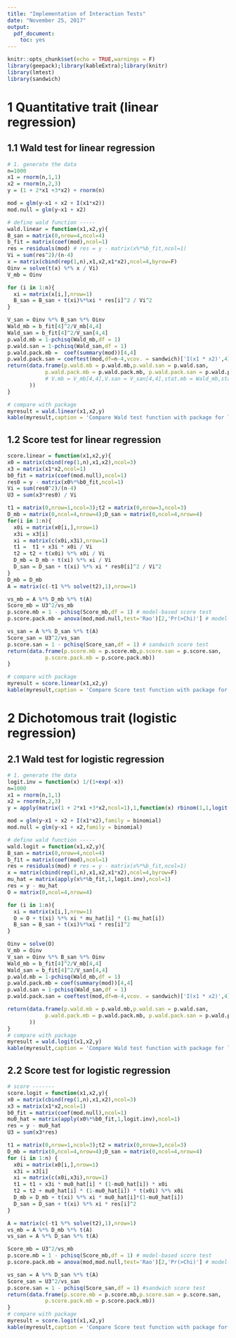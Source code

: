 ```yaml
---
title: "Implementation of Interaction Tests"
date: "November 25, 2017"
output: 
  pdf_document: 
    toc: yes
---
```


```r
knitr::opts_chunk$set(echo = TRUE,warnings = F)
library(geepack);library(kableExtra);library(knitr)
library(lmtest)
library(sandwich)
```

# 1 Quantitative trait (linear regression)
## 1.1 Wald test for linear regression

```r
# 1. generate the data
n=1000
x1 = rnorm(n,1,1)
x2 = rnorm(n,2,3)
y = (1 + 2*x1 +3*x2) + rnorm(n)

mod = glm(y~x1 + x2 + I(x1*x2))
mod.null = glm(y~x1 + x2)

# define wald function -----
wald.linear = function(x1,x2,y){
B_san = matrix(0,nrow=4,ncol=4)
b_fit = matrix(coef(mod),ncol=1)
res = residuals(mod) # res = y - matrix(x%*%b_fit,ncol=1)
Vi = sum(res^2)/(n-4)
x = matrix(cbind(rep(1,n),x1,x2,x1*x2),ncol=4,byrow=F)
Oinv = solve(t(x) %*% x / Vi)
V_mb = Oinv

for (i in 1:n){
  xi = matrix(x[i,],nrow=1)
  B_san = B_san + t(xi)%*%xi * res[i]^2 / Vi^2
}

V_san = Oinv %*% B_san %*% Oinv
Wald_mb = b_fit[4]^2/V_mb[4,4]
Wald_san = b_fit[4]^2/V_san[4,4]
p.wald.mb = 1-pchisq(Wald_mb,df = 1)
p.wald.san = 1-pchisq(Wald_san,df = 1)
p.wald.pack.mb =  coef(summary(mod))[4,4]
p.wald.pack.san = coeftest(mod,df=n-4,vcov. = sandwich)['I(x1 * x2)',4]
return(data.frame(p.wald.mb = p.wald.mb,p.wald.san = p.wald.san,
            p.wald.pack.mb = p.wald.pack.mb, p.wald.pack.san = p.wald.pack.san# ,
            # V.mb = V_mb[4,4],V.san = V_san[4,4],stat.mb = Wald_mb,stat.san = Wald_san
       ))
}

# compare with package
myresult = wald.linear(x1,x2,y)
kable(myresult,caption = 'Compare Wald test function with package for linear regression')
```

## 1.2 Score test for linear regression

```r
score.linear = function(x1,x2,y){
x0 = matrix(cbind(rep(1,n),x1,x2),ncol=3)
x3 = matrix(x1*x2,ncol=1)
b0_fit = matrix(coef(mod.null),ncol=1)
res0 = y - matrix(x0%*%b0_fit,ncol=1)
Vi = sum(res0^2)/(n-4)
U3 = sum(x3*res0) / Vi

t1 = matrix(0,nrow=1,ncol=3);t2 = matrix(0,nrow=3,ncol=3)
D_mb = matrix(0,ncol=4,nrow=4);D_san = matrix(0,ncol=4,nrow=4)
for(i in 1:n){
  x0i = matrix(x0[i,],nrow=1)
  x3i = x3[i]
  xi = matrix(c(x0i,x3i),nrow=1)
  t1 =  t1 + x3i * x0i / Vi
  t2 = t2 + t(x0i) %*% x0i / Vi
  D_mb = D_mb + t(xi) %*% xi / Vi
  D_san = D_san + t(xi) %*% xi * res0[i]^2 / Vi^2
}
D_mb = D_mb
A = matrix(c(-t1 %*% solve(t2),1),nrow=1)

vs_mb = A %*% D_mb %*% t(A)
Score_mb = U3^2/vs_mb
p.score.mb = 1 - pchisq(Score_mb,df = 1) # model-based score test
p.score.pack.mb = anova(mod,mod.null,test='Rao')[2,'Pr(>Chi)'] # model-based score test by package

vs_san = A %*% D_san %*% t(A)
Score_san = U3^2/vs_san
p.score.san = 1 - pchisq(Score_san,df = 1) # sandwich score test
return(data.frame(p.score.mb = p.score.mb,p.score.san = p.score.san,
            p.score.pack.mb = p.score.pack.mb))
}

# compare with package
myresult = score.linear(x1,x2,y)
kable(myresult,caption = 'Compare Score test function with package for linear regression')
```

# 2 Dichotomous trait (logistic regression)
## 2.1 Wald test for logistic regression

```r
# 1. generate the data
logit.inv = function(x) 1/(1+exp(-x))
n=1000
x1 = rnorm(n,1,1)
x2 = rnorm(n,2,3)
y = apply(matrix(1 + 2*x1 +3*x2,ncol=1),1,function(x) rbinom(1,1,logit.inv(x)))

mod = glm(y~x1 + x2 + I(x1*x2),family = binomial)
mod.null = glm(y~x1 + x2,family = binomial)

# define wald function -----
wald.logit = function(x1,x2,y){
B_san = matrix(0,nrow=4,ncol=4)
b_fit = matrix(coef(mod),ncol=1)
res = residuals(mod) # res = y - matrix(x%*%b_fit,ncol=1)
x = matrix(cbind(rep(1,n),x1,x2,x1*x2),ncol=4,byrow=F)
mu_hat = matrix(apply(x%*%b_fit,1,logit.inv),ncol=1)
res = y - mu_hat
O = matrix(0,ncol=4,nrow=4)

for (i in 1:n){
  xi = matrix(x[i,],nrow=1)
  O = O + t(xi) %*% xi * mu_hat[i] * (1-mu_hat[i])
  B_san = B_san + t(xi)%*%xi * res[i]^2
}

Oinv = solve(O)
V_mb = Oinv
V_san = Oinv %*% B_san %*% Oinv
Wald_mb = b_fit[4]^2/V_mb[4,4]
Wald_san = b_fit[4]^2/V_san[4,4]
p.wald.mb = 1-pchisq(Wald_mb,df = 1)
p.wald.pack.mb = coef(summary(mod))[4,4]
p.wald.san = 1-pchisq(Wald_san,df = 1)
p.wald.pack.san = coeftest(mod,df=n-4,vcov. = sandwich)['I(x1 * x2)',4]

return(data.frame(p.wald.mb = p.wald.mb,p.wald.san = p.wald.san,
            p.wald.pack.mb = p.wald.pack.mb, p.wald.pack.san = p.wald.pack.san
       ))
}
# compare with package
myresult = wald.logit(x1,x2,y)
kable(myresult,caption = 'Compare Wald test function with package for logsitic regression')

```

## 2.2 Score test for logistic regression

```r
# score -------
score.logit = function(x1,x2,y){
x0 = matrix(cbind(rep(1,n),x1,x2),ncol=3)
x3 = matrix(x1*x2,ncol=1)
b0_fit = matrix(coef(mod.null),ncol=1)
mu0_hat = matrix(apply(x0%*%b0_fit,1,logit.inv),ncol=1)
res = y - mu0_hat
U3 = sum(x3*res)

t1 = matrix(0,nrow=1,ncol=3);t2 = matrix(0,nrow=3,ncol=3)
D_mb = matrix(0,ncol=4,nrow=4);D_san = matrix(0,ncol=4,nrow=4)
for (i in 1:n) {
  x0i = matrix(x0[i,],nrow=1)
  x3i = x3[i]
  xi = matrix(c(x0i,x3i),nrow=1)
  t1 = t1 + x3i * mu0_hat[i] * (1-mu0_hat[i]) * x0i
  t2 = t2 + mu0_hat[i] * (1-mu0_hat[i]) * t(x0i) %*% x0i
  D_mb = D_mb + t(xi) %*% xi * mu0_hat[i]*(1-mu0_hat[i])
  D_san = D_san + t(xi) %*% xi * res[i]^2
}

A = matrix(c(-t1 %*% solve(t2),1),nrow=1)
vs_mb = A %*% D_mb %*% t(A)
vs_san = A %*% D_san %*% t(A)

Score_mb = U3^2/vs_mb
p.score.mb = 1 - pchisq(Score_mb,df = 1) # model-based score test
p.score.pack.mb = anova(mod,mod.null,test='Rao')[2,'Pr(>Chi)'] # model-based score test by package

vs_san = A %*% D_san %*% t(A)
Score_san = U3^2/vs_san
p.score.san = 1 - pchisq(Score_san,df = 1) #sandwich score test
return(data.frame(p.score.mb = p.score.mb,p.score.san = p.score.san,
            p.score.pack.mb = p.score.pack.mb))
}
# compare with package
myresult = score.logit(x1,x2,y)
kable(myresult,caption = 'Compare Score test function with package for logsitic regression')

```